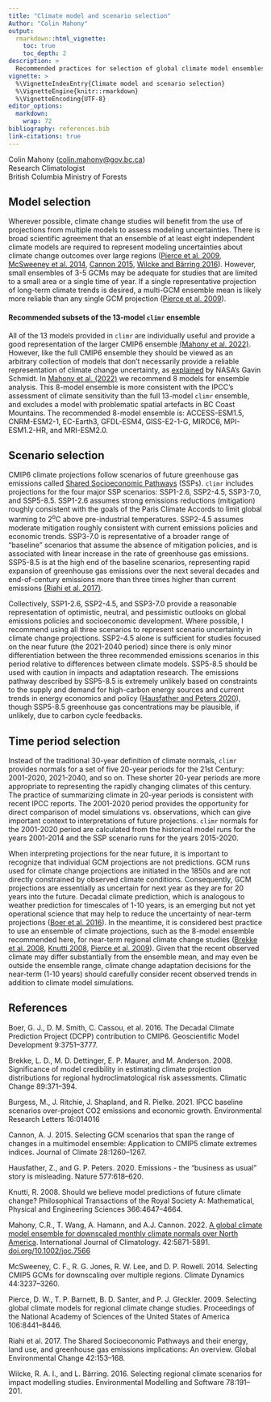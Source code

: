 ```yaml
---
title: "Climate model and scenario selection"
Author: "Colin Mahony"
output: 
  rmarkdown::html_vignette:
    toc: true
    toc_depth: 2
description: >
  Recommended practices for selection of global climate model ensembles and use of emissions scenarios. 
vignette: >
  %\VignetteIndexEntry{Climate model and scenario selection}
  %\VignetteEngine{knitr::rmarkdown}
  %\VignetteEncoding{UTF-8}
editor_options: 
  markdown: 
    wrap: 72
bibliography: references.bib
link-citations: true
---
```


Colin Mahony
([colin.mahony\@gov.bc.ca](mailto:colin.mahony@gov.bc.ca){.email})\
Research Climatologist\
British Columbia Ministry of Forests

## Model selection

Wherever possible, climate change studies will benefit from the use of
projections from multiple models to assess modeling uncertainties. There
is broad scientific agreement that an ensemble of at least eight
independent climate models are required to represent modeling
uncertainties about climate change outcomes over large regions ([Pierce
et al. 2009](https://www.pnas.org/content/106/21/8441), [McSweeney et
al. 2014](https://link.springer.com/article/10.1007/s00382-014-2418-8),
[Cannon
2015](https://journals.ametsoc.org/view/journals/clim/28/3/jcli-d-14-00636.1.xml),
[Wilcke and Bärring
2016](https://www.sciencedirect.com/science/article/pii/S1364815216300020)).
However, small ensembles of 3-5 GCMs may be adequate for studies that
are limited to a small area or a single time of year. If a single
representative projection of long-term climate trends is desired, a
multi-GCM ensemble mean is likely more reliable than any single GCM
projection ([Pierce et al.
2009](https://www.pnas.org/content/106/21/8441)).

#### Recommended subsets of the 13-model `climr` ensemble

All of the 13 models provided in `climr` are individually useful and
provide a good representation of the larger CMIP6 ensemble [(Mahony et
al. 2022)](https://rmets.onlinelibrary.wiley.com/doi/10.1002/joc.7566).
However, like the full CMIP6 ensemble they should be viewed as an
arbitrary collection of models that don't necessarily provide a reliable
representation of climate change uncertainty, as
[explained](https://www.realclimate.org/index.php/archives/2021/08/notallmodels/)
by NASA's Gavin Schmidt. In [Mahony et al.
(2022)](https://rmets.onlinelibrary.wiley.com/doi/10.1002/joc.7566) we
recommend 8 models for ensemble analysis. This 8-model ensemble is more
consistent with the IPCC's assessment of climate sensitivity than the
full 13-model `climr` ensemble, and excludes a model with problematic
spatial artefacts in BC Coast Mountains. The recommended 8-model
ensemble is: ACCESS-ESM1.5, CNRM-ESM2-1, EC-Earth3, GFDL-ESM4,
GISS-E2-1-G, MIROC6, MPI-ESM1.2-HR, and MRI-ESM2.0.

## Scenario selection

CMIP6 climate projections follow scenarios of future greenhouse gas
emissions called [Shared Socioeconomic
Pathways](https://www.carbonbrief.org/explainer-how-shared-socioeconomic-pathways-explore-future-climate-change)
(SSPs). `climr` includes projections for the four major SSP scenarios:
SSP1-2.6, SSP2-4.5, SSP3-7.0, and SSP5-8.5. SSP1-2.6 assumes strong
emissions reductions (mitigation) roughly consistent with the goals of
the Paris Climate Accords to limit global warming to 2^o^C above
pre-industrial temperatures. SSP2-4.5 assumes moderate mitigation
roughly consistent with current emissions policies and economic trends.
SSP3-7.0 is representative of a broader range of "baseline" scenarios
that assume the absence of mitigation policies, and is associated with
linear increase in the rate of greenhouse gas emissions. SSP5-8.5 is at
the high end of the baseline scenarios, representing rapid expansion of
greenhouse gas emissions over the next several decades and
end-of-century emissions more than three times higher than current
emissions [(Riahi et al.
2017)](https://www.sciencedirect.com/science/article/pii/S0959378016300681).

Collectively, SSP1-2.6, SSP2-4.5, and SSP3-7.0 provide a reasonable
representation of optimistic, neutral, and pessimistic outlooks on
global emissions policies and socioeconomic development. Where possible,
I recommend using all three scenarios to represent scenario uncertainty
in climate change projections. SSP2-4.5 alone is sufficient for studies
focused on the near future (the 2021-2040 period) since there is only
minor differentiation between the three recommended emissions scenarios
in this period relative to differences between climate models. SSP5-8.5
should be used with caution in impacts and adaptation research. The
emissions pathway described by SSP5-8.5 is extremely unlikely based on
constraints to the supply and demand for high-carbon energy sources and
current trends in energy economics and policy ([Hausfather and Peters
2020](https://www.nature.com/articles/d41586-020-00177-3)), though
SSP5-8.5 greenhouse gas concentrations may be plausible, if unlikely,
due to carbon cycle feedbacks.

## Time period selection

Instead of the traditional 30-year definition of climate normals,
`climr` provides normals for a set of five 20-year periods for the 21st
Century: 2001-2020, 2021-2040, and so on. These shorter 20-year periods
are more appropriate to representing the rapidly changing climates of
this century. The practice of summarizing climate in 20-year periods is
consistent with recent IPCC reports. The 2001-2020 period provides the
opportunity for direct comparison of model simulations vs. observations,
which can give important context to interpretations of future
projections. `climr` normals for the 2001-2020 period are calculated
from the historical model runs for the years 2001-2014 and the SSP
scenario runs for the years 2015-2020.

When interpreting projections for the near future, it is important to
recognize that individual GCM projections are not predictions. GCM runs
used for climate change projections are initiated in the 1850s and are
not directly constrained by observed climate conditions. Consequently,
GCM projections are essentially as uncertain for next year as they are
for 20 years into the future. Decadal climate prediction, which is
analogous to weather prediction for timescales of 1-10 years, is an
emerging but not yet operational science that may help to reduce the
uncertainty of near-term projections ([Boer et al.
2016](https://gmd.copernicus.org/articles/9/3751/2016/)). In the
meantime, it is considered best practice to use an ensemble of climate
projections, such as the 8-model ensemble recommended here, for
near-term regional climate change studies ([Brekke et al.
2008](https://link.springer.com/article/10.1007/s10584-007-9388-3),
[Knutti
2008](https://royalsocietypublishing.org/doi/10.1098/rsta.2008.0169),
[Pierce et al. 2009](https://www.pnas.org/content/106/21/8441)). Given
that the recent observed climate may differ substantially from the
ensemble mean, and may even be outside the ensemble range, climate
change adaptation decisions for the near-term (1-10 years) should
carefully consider recent observed trends in addition to climate model
simulations.

## References

Boer, G. J., D. M. Smith, C. Cassou, et al. 2016. The Decadal Climate
Prediction Project (DCPP) contribution to CMIP6. Geoscientific Model
Development 9:3751–3777.

Brekke, L. D., M. D. Dettinger, E. P. Maurer, and M. Anderson. 2008.
Significance of model credibility in estimating climate projection
distributions for regional hydroclimatological risk assessments.
Climatic Change 89:371–394.

Burgess, M., J. Ritchie, J. Shapland, and R. Pielke. 2021. IPCC baseline
scenarios over-project CO2 emissions and economic growth. Environmental
Research Letters 16:014016

Cannon, A. J. 2015. Selecting GCM scenarios that span the range of
changes in a multimodel ensemble: Application to CMIP5 climate extremes
indices. Journal of Climate 28:1260–1267.

Hausfather, Z., and G. P. Peters. 2020. Emissions - the “business as
usual” story is misleading. Nature 577:618–620.

Knutti, R. 2008. Should we believe model predictions of future climate
change? Philosophical Transactions of the Royal Society A: Mathematical,
Physical and Engineering Sciences 366:4647–4664.

Mahony, C.R., T. Wang, A. Hamann, and A.J. Cannon. 2022. [A global
climate model ensemble for downscaled monthly climate normals over North
America](https://rmets.onlinelibrary.wiley.com/doi/full/10.1002/joc.7566).
International Journal of Climatology. 42:5871-5891.
[doi.org/10.1002/joc.7566](https://doi.org/10.1002/joc.7566)

McSweeney, C. F., R. G. Jones, R. W. Lee, and D. P. Rowell. 2014.
Selecting CMIP5 GCMs for downscaling over multiple regions. Climate
Dynamics 44:3237–3260.

Pierce, D. W., T. P. Barnett, B. D. Santer, and P. J. Gleckler. 2009.
Selecting global climate models for regional climate change studies.
Proceedings of the National Academy of Sciences of the United States of
America 106:8441–8446.

Riahi et al. 2017. The Shared Socioeconomic Pathways and their energy,
land use, and greenhouse gas emissions implications: An overview. Global
Environmental Change 42:153–168.

Wilcke, R. A. I., and L. Bärring. 2016. Selecting regional climate
scenarios for impact modelling studies. Environmental Modelling and
Software 78:191–201.
